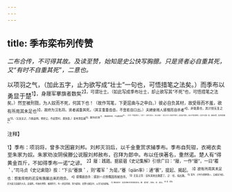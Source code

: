 ```yaml
---
---
---
```

title: 季布栾布列传赞
---



*二布合传，不可得其故。及读至赞，始知是史公快写胸臆。只是贤者必自重其死，又“有时不自重其死”，二意也。*

以项羽之气，（加此五字，止为欲写成“壮士”一句也，可悟措笔之法矣。）而季布以勇显于楚<sup>1】，身屦军搴旗者数矣<sup>2】，可谓壮士。（如此写成季布壮士，却止欲写其“不死”也，可悟措笔之法矣。）然至被刑戮，为人奴而不死，何其下也！（故作骂笔，下更屈曲与之申白。）彼必自负其材，故受辱而不羞，欲有所用其未足也<sup>3】，故终为汉名将。贤者诚重其死。（其言重重沓沓，不啻若自口出。）夫婢妾贱人感慨而自杀者<sup>4】，非能勇也，其计划无复之耳<sup>5】。（又反言之，乃愈益明。想史公，作此赞时，最快意。）栾布哭彭越<sup>6】，趣汤如归者<sup>7】，彼诚知所处，不自重其死<sup>8】。（又写一不重其死人，大奇！）虽往古烈士，何以加哉！（史公凡于人隐忍不死时，必留连不置口，却从不曾说到死，又实不足重一意，故知此赞，是其得意煞时。）

<sup>注释】

<sup>1】季布：项羽将，曾多次困窘刘邦。刘邦灭羽后，以千金重赏求捕季布。季布自髡钳，衣褐衣卖至朱家为奴。朱家劝汝阴侯滕公说服刘邦赦布，召拜为郎中。布以任侠著名，重然诺。楚人有“得黄金百斤，不如得季布一诺”之谚。
<sup>2】屦：践踏。据裴骃《史记集解》引徐广曰：“屦，一作“屡”，一曰“覆＇。”司马贞《史记索隐》按：“下云“蹇旗＇，则“覆军＇为是。”蹇（qiān率）：通“褰”，提起、揭起。
<sup>3】欲有所用其未足也：想发挥他的还没有施展出来的抱负。
<sup>4】感慨面自杀：感到一点愤慨因而就自杀。
<sup>5】无复之耳：没有其他出路罢了。之：往，指出路。
<sup>6】栾布：少时为酒家佣人，又被卖为奴。后为梁王彭越的大夫。彭越死。布独往哭祭，被捕将烹，布一席话得赦，拜为部尉。吴楚七国乱时，以军功封鄃侯。
<sup>7】趣汤如归：言栾布赴烹刑视死如归。趣：通“趋”，奔赴。汤：沸水。
<sup>8】重：爱惜。